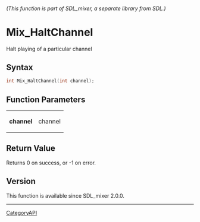====== (This function is part of SDL_mixer, a separate library from SDL.) ======
= Mix_HaltChannel =

Halt playing of a particular channel 

== Syntax ==

<syntaxhighlight lang='c'>
int Mix_HaltChannel(int channel);
</syntaxhighlight>

== Function Parameters ==

{|
|'''channel'''
|channel
|}

== Return Value ==

Returns 0 on success, or -1 on error.

== Version ==

This function is available since SDL_mixer 2.0.0.

----
[[CategoryAPI]]


